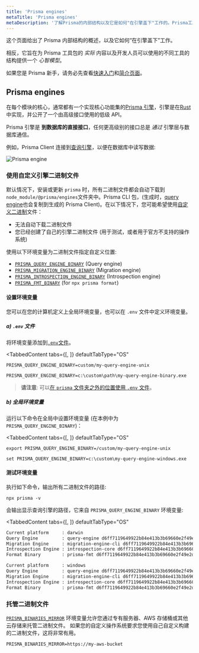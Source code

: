 ```yaml
---
title: 'Prisma engines'
metaTitle: 'Prisma engines'
metaDescription: '了解Prisma的内部结构以及它是如何"在引擎盖下"工作的。Prisma工具是基于引擎层来管理与数据库的通信。'
---
```


<TopBlock>

这个页面给出了 Prisma 内部结构的概述，以及它如何“在引擎盖下”工作。

相反，它旨在为 Prisma 工具包的 _实际_ 内容以及开发人员可以使用的不同工具的结构提供一个 _心智模型_。

如果您是 Prisma 新手，请务必先查看[快速入门](../../../../getting-started/quickstart)和[简介页面](../../overview/what-is-prisma)。

</TopBlock>

## Prisma engines

在每个模块的核心，通常都有一个实现核心功能集的[Prisma 引擎](https://github.com/prisma/prisma-engines)，引擎是在[Rust](https://www.rust-lang.org/)中实现，并公开了一个由高级接口使用的低级 API。

Prisma 引擎是 **到数据库的直接接口**，任何更高级别的接口总是 _通过_ 引擎层与数据库通信。

例如，Prisma Client 连接到[查询引擎](../../components/prisma-engines/query-engine)，以便在数据库中读写数据:

![Prisma engine](https://res.cloudinary.com/prismaio/image/upload/v1628764928/docs/I8do25A_ynswyd.png)

### 使用自定义引擎二进制文件

默认情况下，安装或更新 `prisma` 时，所有二进制文件都会自动下载到`node_module/@prisma/engines`文件夹中。Prisma CLI 包，(生成时，[query engine](../../components/prisma-engines/query-engine)也会复制到生成的 Prisma Client)。在以下情况下，您可能希望使用[自定义二进制](https://github.com/prisma/prisma-engines)文件：

- 无法自动下载二进制文件
- 您已经创建了自己的引擎二进制文件 (用于测试，或者用于官方不支持的操作系统)

使用以下环境变量为二进制文件指定自定义位置:

- [`PRISMA_QUERY_ENGINE_BINARY`](../../../../reference/api-reference/environment-variables-reference/#prisma_query_engine_binary) <span class="api"></span> (Query engine)
- [`PRISMA_MIGRATION_ENGINE_BINARY`](../../../../reference/api-reference/environment-variables-reference/#prisma_migration_engine_binary) <span class="api"></span> (Migration engine)
- [`PRISMA_INTROSPECTION_ENGINE_BINARY`](../../../../reference/api-reference/environment-variables-reference/#prisma_introspection_engine_binary) <span class="api"></span> (Introspection engine)
- [`PRISMA_FMT_BINARY`](../../../../reference/api-reference/environment-variables-reference/#prisma_fmt_binary) <span class="api"></span> (for `npx prisma format`)

#### 设置环境变量

您可以在您的计算机定义上全局环境变量，也可以在 `.env` 文件中定义环境变量。

##### a) `.env` 文件

将环境变量添加到[`.env`文件](../../../../guides/development-environment/environment-variables#using-env-files)。

<TabbedContent
  tabs={[<FileWithIcon defaultKey="unix" text="Unix, macOS" icon="code"/>, <FileWithIcon defaultKey="windows" text="Windows" icon="display"/>]}
  defaultTabType="OS"
>

<tab>

```
PRISMA_QUERY_ENGINE_BINARY=custom/my-query-engine-unix
```

</tab>
<tab>

```
PRISMA_QUERY_ENGINE_BINARY=c:\custom\path\my-query-engine-binary.exe
```

</tab>
</TabbedContent>

> **请注意**: 可以[在 `prisma` 文件夹之外的位置使用 `.env` 文件](../../../../guides/development-environment/environment-variables/managing-env-files-and-setting-variables)。

##### b) 全局环境变量

运行以下命令在全局中设置环境变量 (在本例中为`PRISMA_QUERY_ENGINE_BINARY`)：

<TabbedContent
  tabs={[<FileWithIcon defaultKey="unix" text="Unix, macOS" icon="code"/>, <FileWithIcon defaultKey="windows" text="Windows" icon="display"/>]}
  defaultTabType="OS"
>

   <tab>

```terminal
export PRISMA_QUERY_ENGINE_BINARY=/custom/my-query-engine-unix
```

   </tab>

   <tab>

```terminal
set PRISMA_QUERY_ENGINE_BINARY=c:\custom\my-query-engine-windows.exe
```

   </tab>

</TabbedContent>

#### 测试环境变量

执行如下命令，输出所有二进制文件的路径:

```terminal
npx prisma -v
```

会输出显示查询引擎的路径，它来自 `PRISMA_QUERY_ENGINE_BINARY` 环境变量:

<TabbedContent
  tabs={[<FileWithIcon defaultKey="unix" text="Unix, macOS" icon="code"/>, <FileWithIcon defaultKey="windows" text="Windows" icon="display"/>]}
  defaultTabType="OS"
>

   <tab>

```sh highlight=2;normal
Current platform     : darwin
Query Engine         : query-engine d6ff7119649922b84e413b3b69660e2f49e2ddf3 (at /custom/my-query-engine-unix)
Migration Engine     : migration-engine-cli d6ff7119649922b84e413b3b69660e2f49e2ddf3 (at /myproject/node_modules/@prisma/engines/migration-engine-unix)
Introspection Engine : introspection-core d6ff7119649922b84e413b3b69660e2f49e2ddf3 (at /myproject/node_modules/@prisma/engines/introspection-engine-unix)
Format Binary        : prisma-fmt d6ff7119649922b84e413b3b69660e2f49e2ddf3 (at /myproject/node_modules/@prisma/engines/prisma-fmt-unix)
```

   </tab>
   <tab>

```sh highlight=2;normal
Current platform     : windows
Query Engine         : query-engine d6ff7119649922b84e413b3b69660e2f49e2ddf3 (at c:\custom\my-query-engine-windows.exe)
Migration Engine     : migration-engine-cli d6ff7119649922b84e413b3b69660e2f49e2ddf3 (at c:\myproject\node_modules\@prisma\engines\migration-engine-windows.exe)
Introspection Engine : introspection-core d6ff7119649922b84e413b3b69660e2f49e2ddf3 (at c:\myproject\node_modules\@prisma\engines\introspection-engine-windows.exe)
Format Binary        : prisma-fmt d6ff7119649922b84e413b3b69660e2f49e2ddf3 (at c:\myproject\node_modules\@prisma\engines\prisma-fmt-windows.exe)
```

   </tab>

</TabbedContent>

### 托管二进制文件

[`PRISMA_BINARIES_MIRROR`](../../../reference/api-reference/environment-variables-reference#prisma_binaries_mirror) <span class="api"></span> 环境变量允许您通过专有服务器、AWS 存储桶或其他云存储来托管二进制文件。
如果您的自定义操作系统要求您使用自己自定义构建的二进制文件，这将非常有用。

```terminal
PRISMA_BINARIES_MIRROR=https://my-aws-bucket
```
